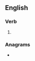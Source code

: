 {{also|hot-wire}}
==English==
{{wikipedia|dab=hotwire}}

===Verb===
{{en-verb|hotwir}}

# {{alternative spelling of|hot-wire|lang=en}}

===Anagrams===
* {{l|en|worthie}}